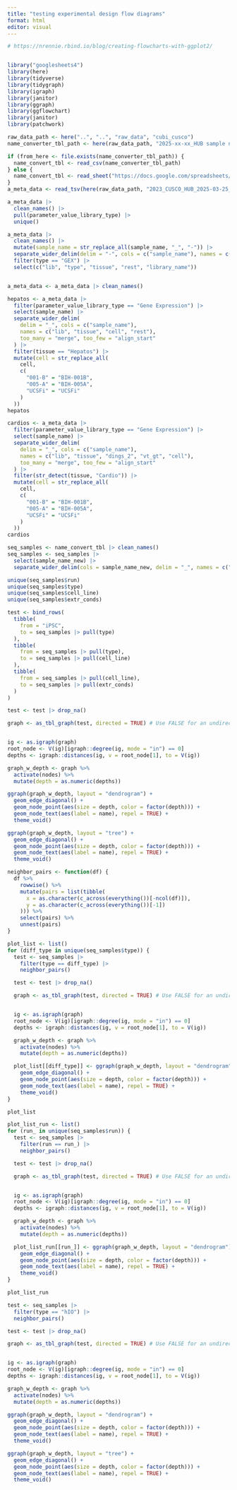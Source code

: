 ```yaml
---
title: "testing experimental design flow diagrams"
format: html
editor: visual
---
```


```r
# https://nrennie.rbind.io/blog/creating-flowcharts-with-ggplot2/


library("googlesheets4")
library(here)
library(tidyverse)
library(tidygraph)
library(igraph)
library(janitor)
library(ggraph)
library(ggflowchart)
library(janitor)
library(patchwork)

raw_data_path <- here("..", "..", "raw_data", "cubi_cusco")
name_converter_tbl_path <- here(raw_data_path, "2025-xx-xx_HUB sample name conversion - Sheet1.csv")

if (from_here <- file.exists(name_converter_tbl_path)) {
  name_convert_tbl <- read_csv(name_converter_tbl_path)
} else {
  name_convert_tbl <- read_sheet("https://docs.google.com/spreadsheets/d/18ObmuM4lkVR9MZ9KbaA-Y0ZUEyJOaJ2jYaN1v7Kdfck/edit?gid=0#gid=0") # google sheet 2025-xx-xx_HUB sample name conversion
}
a_meta_data <- read_tsv(here(raw_data_path, "2023_CUSCO_HUB_2025-03-25_2", "a_HUB_model_characterisation_GEX_sc_transcription_profiling.txt"))
```

```r
a_meta_data |>
  clean_names() |>
  pull(parameter_value_library_type) |>
  unique()

a_meta_data |>
  clean_names() |>
  mutate(sample_name = str_replace_all(sample_name, "_", "-")) |>
  separate_wider_delim(delim = "-", cols = c("sample_name"), names = c("lib", "type", "tissue", "rest"), too_many = "merge", too_few = "align_start") |>
  filter(type == "GEX") |>
  select(c("lib", "type", "tissue", "rest", "library_name"))


a_meta_data <- a_meta_data |> clean_names()

hepatos <- a_meta_data |>
  filter(parameter_value_library_type == "Gene Expression") |>
  select(sample_name) |>
  separate_wider_delim(
    delim = "_", cols = c("sample_name"),
    names = c("lib", "tissue", "cell", "rest"),
    too_many = "merge", too_few = "align_start"
  ) |>
  filter(tissue == "Hepatos") |>
  mutate(cell = str_replace_all(
    cell,
    c(
      "001-B" = "BIH-001B",
      "005-A" = "BIH-005A",
      "UCSFi" = "UCSFi"
    )
  ))
hepatos
```

```r
cardios <- a_meta_data |>
  filter(parameter_value_library_type == "Gene Expression") |>
  select(sample_name) |>
  separate_wider_delim(
    delim = "_", cols = c("sample_name"),
    names = c("lib", "tissue", "dings_2", "vt_gt", "cell"),
    too_many = "merge", too_few = "align_start"
  ) |>
  filter(str_detect(tissue, "Cardio")) |>
  mutate(cell = str_replace_all(
    cell,
    c(
      "001-B" = "BIH-001B",
      "005-A" = "BIH-005A",
      "UCSFi" = "UCSFi"
    )
  ))
cardios
```

```r
seq_samples <- name_convert_tbl |> clean_names()
seq_samples <- seq_samples |>
  select(sample_name_new) |>
  separate_wider_delim(cols = sample_name_new, delim = "_", names = c("run", "type", "cell_line", "extr_conds"), too_few = "align_start")

unique(seq_samples$run)
unique(seq_samples$type)
unique(seq_samples$cell_line)
unique(seq_samples$extr_conds)

test <- bind_rows(
  tibble(
    from = "iPSC",
    to = seq_samples |> pull(type)
  ),
  tibble(
    from = seq_samples |> pull(type),
    to = seq_samples |> pull(cell_line)
  ),
  tibble(
    from = seq_samples |> pull(cell_line),
    to = seq_samples |> pull(extr_conds)
  )
)

test <- test |> drop_na()

graph <- as_tbl_graph(test, directed = TRUE) # Use FALSE for an undirected graph


ig <- as.igraph(graph)
root_node <- V(ig)[igraph::degree(ig, mode = "in") == 0]
depths <- igraph::distances(ig, v = root_node[1], to = V(ig))

graph_w_depth <- graph %>%
  activate(nodes) %>%
  mutate(depth = as.numeric(depths))

ggraph(graph_w_depth, layout = "dendrogram") +
  geom_edge_diagonal() +
  geom_node_point(aes(size = depth, color = factor(depth))) +
  geom_node_text(aes(label = name), repel = TRUE) +
  theme_void()

ggraph(graph_w_depth, layout = "tree") +
  geom_edge_diagonal() +
  geom_node_point(aes(size = depth, color = factor(depth))) +
  geom_node_text(aes(label = name), repel = TRUE) +
  theme_void()
```

```r
neighbor_pairs <- function(df) {
  df %>%
    rowwise() %>%
    mutate(pairs = list(tibble(
      x = as.character(c_across(everything())[-ncol(df)]),
      y = as.character(c_across(everything())[-1])
    ))) %>%
    select(pairs) %>%
    unnest(pairs)
}

plot_list <- list()
for (diff_type in unique(seq_samples$type)) {
  test <- seq_samples |>
    filter(type == diff_type) |>
    neighbor_pairs()

  test <- test |> drop_na()

  graph <- as_tbl_graph(test, directed = TRUE) # Use FALSE for an undirected graph


  ig <- as.igraph(graph)
  root_node <- V(ig)[igraph::degree(ig, mode = "in") == 0]
  depths <- igraph::distances(ig, v = root_node[1], to = V(ig))

  graph_w_depth <- graph %>%
    activate(nodes) %>%
    mutate(depth = as.numeric(depths))

  plot_list[[diff_type]] <- ggraph(graph_w_depth, layout = "dendrogram") +
    geom_edge_diagonal() +
    geom_node_point(aes(size = depth, color = factor(depth))) +
    geom_node_text(aes(label = name), repel = TRUE) +
    theme_void()
}

plot_list
```

```r
plot_list_run <- list()
for (run_ in unique(seq_samples$run)) {
  test <- seq_samples |>
    filter(run == run_) |>
    neighbor_pairs()

  test <- test |> drop_na()

  graph <- as_tbl_graph(test, directed = TRUE) # Use FALSE for an undirected graph


  ig <- as.igraph(graph)
  root_node <- V(ig)[igraph::degree(ig, mode = "in") == 0]
  depths <- igraph::distances(ig, v = root_node[1], to = V(ig))

  graph_w_depth <- graph %>%
    activate(nodes) %>%
    mutate(depth = as.numeric(depths))

  plot_list_run[[run_]] <- ggraph(graph_w_depth, layout = "dendrogram") +
    geom_edge_diagonal() +
    geom_node_point(aes(size = depth, color = factor(depth))) +
    geom_node_text(aes(label = name), repel = TRUE) +
    theme_void()
}

plot_list_run
```

```r
test <- seq_samples |>
  filter(type == "hIO") |>
  neighbor_pairs()

test <- test |> drop_na()

graph <- as_tbl_graph(test, directed = TRUE) # Use FALSE for an undirected graph


ig <- as.igraph(graph)
root_node <- V(ig)[igraph::degree(ig, mode = "in") == 0]
depths <- igraph::distances(ig, v = root_node[1], to = V(ig))

graph_w_depth <- graph %>%
  activate(nodes) %>%
  mutate(depth = as.numeric(depths))

ggraph(graph_w_depth, layout = "dendrogram") +
  geom_edge_diagonal() +
  geom_node_point(aes(size = depth, color = factor(depth))) +
  geom_node_text(aes(label = name), repel = TRUE) +
  theme_void()

ggraph(graph_w_depth, layout = "tree") +
  geom_edge_diagonal() +
  geom_node_point(aes(size = depth, color = factor(depth))) +
  geom_node_text(aes(label = name), repel = TRUE) +
  theme_void()
```
